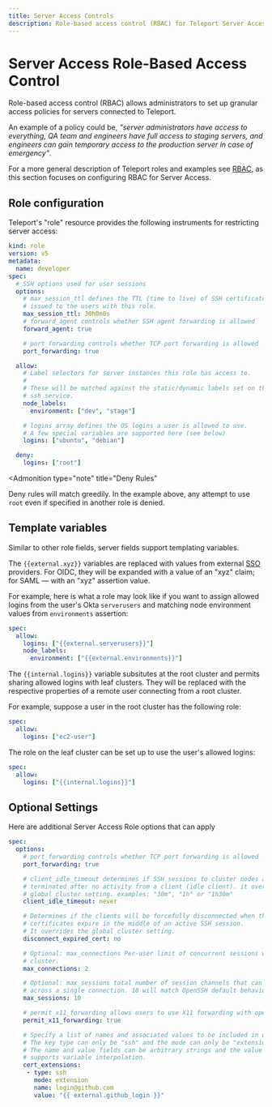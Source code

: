 ```yaml
---
title: Server Access Controls
description: Role-based access control (RBAC) for Teleport Server Access.
---
```


# Server Access Role-Based Access Control

Role-based access control (RBAC) allows administrators to set up
granular access policies for servers connected to Teleport.

An example of a policy could be, *"server administrators have access to
everything, QA team and engineers have full access to staging servers, and
engineers can gain temporary access to the production server in case of
emergency"*.

For a more general description of Teleport roles and examples see [RBAC](../access-controls/introduction.mdx), as
this section focuses on configuring RBAC for Server Access.

## Role configuration

Teleport's "role" resource provides the following instruments for restricting
server access:

```yaml
kind: role
version: v5
metadata:
  name: developer
spec:
  # SSH options used for user sessions
  options:
    # max_session_ttl defines the TTL (time to live) of SSH certificates
    # issued to the users with this role.
    max_session_ttl: 30h0m0s
    # forward_agent controls whether SSH agent forwarding is allowed
    forward_agent: true

    # port_forwarding controls whether TCP port forwarding is allowed
    port_forwarding: true

  allow:
    # Label selectors for server instances this role has access to.
    #
    # These will be matched against the static/dynamic labels set on the
    # ssh service.
    node_labels:
      environment: ["dev", "stage"]

    # logins array defines the OS logins a user is allowed to use.
    # A few special variables are supported here (see below)
    logins: ["ubuntu", "debian"]

  deny:
    logins: ["root"]
```

<Admonition
  type="note"
  title="Deny Rules"
>
  Deny rules will match greedily. In the example above, any attempt to use `root`
  even if specified in another role is denied.
</Admonition>


## Template variables

Similar to other role fields, server fields support templating variables.

The `{{external.xyz}}` variables are replaced with values from external [SSO](../enterprise/sso.mdx)
providers. For OIDC, they will be expanded with a value of an "xyz" claim; for
SAML — with an "xyz" assertion value.

For example, here is what a role may look like if you want to assign allowed
logins from the user's Okta `serverusers` and matching node environment values
from `environments` assertion:

```yaml
spec:
  allow:
    logins: ["{{external.serverusers}}"]
    node_labels:
      environment: ["{{external.environments}}"]
```

The `{{internal.logins}}` variable subsitutes at the root cluster and permits sharing
allowed logins with leaf clusters. They will be replaced
with the respective properties of a remote user connecting from a root cluster.

For example, suppose a user in the root cluster has the following role:

```yaml
spec:
  allow:
    logins: ["ec2-user"]
```

The role on the leaf cluster can be set up to use the user's allowed logins:

```yaml
spec:
  allow:
    logins: ["{{internal.logins}}"]
```

## Optional Settings

Here are additional Server Access Role options that can apply


```yaml
spec:
  options:
    # port_forwarding controls whether TCP port forwarding is allowed
    port_forwarding: true

    # client_idle_timeout determines if SSH sessions to cluster nodes are forcefully
    # terminated after no activity from a client (idle client). it overrides the
    # global cluster setting. examples: "30m", "1h" or "1h30m"
    client_idle_timeout: never

    # Determines if the clients will be forcefully disconnected when their
    # certificates expire in the middle of an active SSH session.
    # It overrides the global cluster setting.
    disconnect_expired_cert: no

    # Optional: max_connections Per-user limit of concurrent sessions within a
    # cluster.
    max_connections: 2

    # Optional: max_sessions total number of session channels that can be established
    # across a single connection. 10 will match OpenSSH default behavior.
    max_sessions: 10

    # permit_x11_forwarding allows users to use X11 forwarding with openssh clients and servers through the proxy
    permit_x11_forwarding: true

    # Specify a list of names and associated values to be included in user SSH keys.
    # The key type can only be "ssh" and the mode can only be "extension".
    # The name and value fields can be arbitrary strings and the value field
    # supports variable interpolation.
    cert_extensions:
     - type: ssh
       mode: extension
       name: login@github.com
       value: "{{ external.github_login }}"
```
